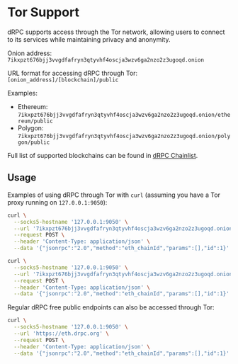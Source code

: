 

<Head>
  <title>
    Tor Support
  </title>
  <meta
    name="description"
    content="dRPC Tor Support"
  />
</Head>

# Tor Support

dRPC supports access through the Tor network, allowing users to connect to its services while maintaining privacy and anonymity.

Onion address: `7ikxpzt676bjj3vvgdfafryn3qtyvhf4oscja3wzv6ga2nzo2z3ugoqd.onion`

URL format for accessing dRPC through Tor: `[onion_address]/[blockchain]/public`

Examples:

- Ethereum: `7ikxpzt676bjj3vvgdfafryn3qtyvhf4oscja3wzv6ga2nzo2z3ugoqd.onion/ethereum/public`
- Polygon: `7ikxpzt676bjj3vvgdfafryn3qtyvhf4oscja3wzv6ga2nzo2z3ugoqd.onion/polygon/public`

Full list of supported blockchains can be found in [dRPC Chainlist](https://drpc.org/chainlist).

## Usage

Examples of using dRPC through Tor with `curl` (assuming you have a Tor proxy running on `127.0.0.1:9050`):

```bash
curl \
  --socks5-hostname '127.0.0.1:9050' \
  --url '7ikxpzt676bjj3vvgdfafryn3qtyvhf4oscja3wzv6ga2nzo2z3ugoqd.onion/ethereum/public' \
  --request POST \
  --header 'Content-Type: application/json' \
  --data '{"jsonrpc":"2.0","method":"eth_chainId","params":[],"id":1}'
```

```bash
curl \
  --socks5-hostname '127.0.0.1:9050' \
  --url '7ikxpzt676bjj3vvgdfafryn3qtyvhf4oscja3wzv6ga2nzo2z3ugoqd.onion/polygon/public' \
  --request POST \
  --header 'Content-Type: application/json' \
  --data '{"jsonrpc":"2.0","method":"eth_chainId","params":[],"id":1}'
```

Regular dRPC free public endpoints can also be accessed through Tor:

```bash
curl \
  --socks5-hostname '127.0.0.1:9050' \
  --url 'https://eth.drpc.org' \
  --request POST \
  --header 'Content-Type: application/json' \
  --data '{"jsonrpc":"2.0","method":"eth_chainId","params":[],"id":1}'
```

